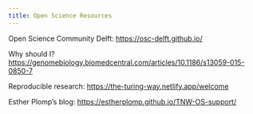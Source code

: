 ```yaml
---
title: Open Science Resources
---
```


Open Science Community Delft: <https://osc-delft.github.io/>

Why should I? <https://genomebiology.biomedcentral.com/articles/10.1186/s13059-015-0850-7>

Reproducible research: <https://the-turing-way.netlify.app/welcome>

Esther Plomp's blog: <https://estherplomp.github.io/TNW-OS-support/>
